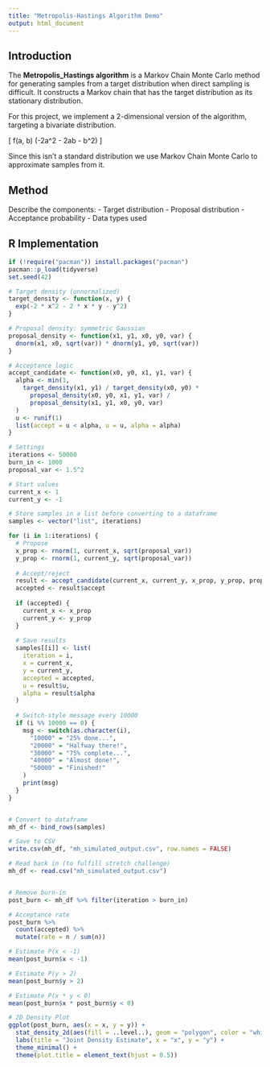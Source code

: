 ```yaml
---
title: "Metropolis-Hastings Algorithm Demo"
output: html_document
---
```



## Introduction 

The **Metropolis_Hastings algorithm** is a Markov Chain Monte Carlo method for generating samples from a target distribution when direct sampling is difficult. It constructs a Markov chain that has the target distribution as its stationary distribution.


For this project, we implement a 2-dimensional version of the algorithm, targeting a bivariate distribution. 

\[
f(a, b) \propto \exp(-2a^2 - 2ab - b^2)
\]

Since this isn't a standard distribution we use Markov Chain Monte Carlo to approximate samples from it. 


## Method

Describe the components:
- Target distribution
- Proposal distribution
- Acceptance probability
- Data types used


## R Implementation

```r
if (!require("pacman")) install.packages("pacman")
pacman::p_load(tidyverse)
set.seed(42)

# Target density (unnormalized)
target_density <- function(x, y) {
  exp(-2 * x^2 - 2 * x * y - y^2)
}

# Proposal density: symmetric Gaussian
proposal_density <- function(x1, y1, x0, y0, var) {
  dnorm(x1, x0, sqrt(var)) * dnorm(y1, y0, sqrt(var))
}

# Acceptance logic
accept_candidate <- function(x0, y0, x1, y1, var) {
  alpha <- min(1,
    target_density(x1, y1) / target_density(x0, y0) *
      proposal_density(x0, y0, x1, y1, var) /
      proposal_density(x1, y1, x0, y0, var)
  )
  u <- runif(1)
  list(accept = u < alpha, u = u, alpha = alpha)
}

# Settings
iterations <- 50000
burn_in <- 1000
proposal_var <- 1.5^2

# Start values
current_x <- 1
current_y <- -1

# Store samples in a list before converting to a dataframe
samples <- vector("list", iterations)

for (i in 1:iterations) {
  # Propose
  x_prop <- rnorm(1, current_x, sqrt(proposal_var))
  y_prop <- rnorm(1, current_y, sqrt(proposal_var))
  
  # Accept/reject
  result <- accept_candidate(current_x, current_y, x_prop, y_prop, proposal_var)
  accepted <- result$accept
  
  if (accepted) {
    current_x <- x_prop
    current_y <- y_prop
  }
  
  # Save results
  samples[[i]] <- list(
    iteration = i,
    x = current_x,
    y = current_y,
    accepted = accepted,
    u = result$u,
    alpha = result$alpha
  )
  
  # Switch-style message every 10000
  if (i %% 10000 == 0) {
    msg <- switch(as.character(i),
      "10000" = "25% done...",
      "20000" = "Halfway there!",
      "30000" = "75% complete...",
      "40000" = "Almost done!",
      "50000" = "Finished!"
    )
    print(msg)
  }
}


# Convert to dataframe
mh_df <- bind_rows(samples)

# Save to CSV
write.csv(mh_df, "mh_simulated_output.csv", row.names = FALSE)

# Read back in (to fulfill stretch challenge)
mh_df <- read.csv("mh_simulated_output.csv")


# Remove burn-in
post_burn <- mh_df %>% filter(iteration > burn_in)

# Acceptance rate
post_burn %>%
  count(accepted) %>%
  mutate(rate = n / sum(n))

# Estimate P(x < -1)
mean(post_burn$x < -1)

# Estimate P(y > 2)
mean(post_burn$y > 2)

# Estimate P(x * y < 0)
mean(post_burn$x * post_burn$y < 0)

# 2D Density Plot
ggplot(post_burn, aes(x = x, y = y)) +
  stat_density_2d(aes(fill = ..level..), geom = "polygon", color = "white") +
  labs(title = "Joint Density Estimate", x = "x", y = "y") +
  theme_minimal() +
  theme(plot.title = element_text(hjust = 0.5))


```

